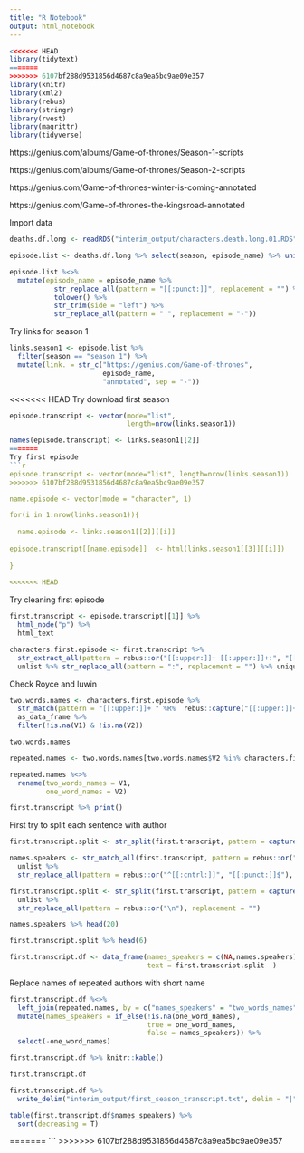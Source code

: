 ```yaml
---
title: "R Notebook"
output: html_notebook
---
```


```r

<<<<<<< HEAD
library(tidytext)
=======
>>>>>>> 6107bf288d9531856d4687c8a9ea5bc9ae09e357
library(knitr)
library(xml2)
library(rebus)
library(stringr)
library(rvest)
library(magrittr)
library(tidyverse)

```

https://genius.com/albums/Game-of-thrones/Season-1-scripts

https://genius.com/albums/Game-of-thrones/Season-2-scripts

https://genius.com/Game-of-thrones-winter-is-coming-annotated

https://genius.com/Game-of-thrones-the-kingsroad-annotated

Import data
```r

deaths.df.long <- readRDS("interim_output/characters.death.long.01.RDS")


```


```r

episode.list <- deaths.df.long %>% select(season, episode_name) %>% unique()

episode.list %<>%
  mutate(episode_name = episode_name %>% 
           str_replace_all(pattern = "[[:punct:]]", replacement = "") %>%
           tolower() %>%
           str_trim(side = "left") %>%
           str_replace_all(pattern = " ", replacement = "-"))

```


Try links for season 1
```r

links.season1 <- episode.list %>%
  filter(season == "season_1") %>%
  mutate(link. = str_c("https://genius.com/Game-of-thrones", 
                       episode_name, 
                       "annotated", sep = "-"))

```

<<<<<<< HEAD
Try download first season
```r

episode.transcript <- vector(mode="list", 
                             length=nrow(links.season1))

names(episode.transcript) <- links.season1[[2]]
=======
Try first episode
```r

episode.transcript <- vector(mode="list", length=nrow(links.season1))
>>>>>>> 6107bf288d9531856d4687c8a9ea5bc9ae09e357

name.episode <- vector(mode = "character", 1)

for(i in 1:nrow(links.season1)){
  
  name.episode <- links.season1[[2]][[i]]
  
episode.transcript[[name.episode]]  <- html(links.season1[[3]][[i]])
  
}
  
<<<<<<< HEAD
```


Try cleaning first episode
```r

first.transcript <- episode.transcript[[1]] %>%
  html_node("p") %>%
  html_text

```

```r

characters.first.episode <- first.transcript %>%
  str_extract_all(pattern = rebus::or("[[:upper:]]+ [[:upper:]]+:", "[[:upper:]]+:")) %>%
  unlist %>% str_replace_all(pattern = ":", replacement = "") %>% unique %>% sort

```

Check Royce and luwin

```r

two.words.names <- characters.first.episode %>%
  str_match(pattern = "[[:upper:]]+ " %R%  rebus::capture("[[:upper:]]+")) %>%
  as_data_frame %>%
  filter(!is.na(V1) & !is.na(V2))

two.words.names

```

```r

repeated.names <- two.words.names[two.words.names$V2 %in% characters.first.episode,]

repeated.names %<>%
  rename(two_words_names = V1,
         one_word_names = V2)

```

```r

first.transcript %>% print()

```


First try to split each sentence with author

```r


first.transcript.split <- str_split(first.transcript, pattern = capture(rebus::or("\n[[:upper:]]+:","\n[[:upper:]]+ [[:upper:]]+:", "[[:upper:]]+:", "[[:upper:]]+ [[:upper:]]+:")) ) 


```

```r

names.speakers <- str_match_all(first.transcript, pattern = rebus::or("\n[[:upper:]]+:","\n[[:upper:]]+ [[:upper:]]+:", "[[:upper:]]+:", "[[:upper:]]+ [[:upper:]]+:") ) %>%  
  unlist %>%
  str_replace_all(pattern = rebus::or("^[[:cntrl:]]", "[[:punct:]]$"), replacement = "")

first.transcript.split <- str_split(first.transcript, pattern = capture(rebus::or("\n[[:upper:]]+:","\n[[:upper:]]+ [[:upper:]]+:", "[[:upper:]]+:", "[[:upper:]]+ [[:upper:]]+:")) ) %>%
  unlist %>%
  str_replace_all(pattern = rebus::or("\n"), replacement = "")

names.speakers %>% head(20)

first.transcript.split %>% head(6)

```

```r

first.transcript.df <- data_frame(names_speakers = c(NA,names.speakers), 
                                  text = first.transcript.split  )

```


Replace names of repeated authors with short name

```r

first.transcript.df %<>%
  left_join(repeated.names, by = c("names_speakers" = "two_words_names")) %>%
  mutate(names_speakers = if_else(!is.na(one_word_names), 
                                  true = one_word_names,
                                  false = names_speakers)) %>%
  select(-one_word_names)

```


```r

first.transcript.df %>% knitr::kable()

first.transcript.df

```


```r

first.transcript.df %>%
  write_delim("interim_output/first_season_transcript.txt", delim = "|")

```

```r

table(first.transcript.df$names_speakers) %>%
  sort(decreasing = T)

```

=======
```
>>>>>>> 6107bf288d9531856d4687c8a9ea5bc9ae09e357
